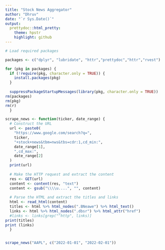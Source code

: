 ```yaml
---
title: "Stock News Aggregator"
author: "Dhruv"
date: "`r Sys.Date()`"
output:
  prettydoc::html_pretty:
    theme: hpstr
    highlight: github
---
```



<!-- ``` -->
<!-- You can include code snippets of languages other than R, but note that -->
<!-- the block header has no curly brackets around the language name. -->

<!-- ```cpp -->
<!-- // [[Rcpp::export]] -->
<!-- NumericVector timesTwo(NumericVector x) { -->
<!--     return x * 2; -->
<!-- } -->
<!-- ``` -->

<!-- Please visit the [development page](https://github.com/yixuan/prettydoc/) of the  -->
<!-- `prettydoc` package for latest updates and news. Comments, bug reports and -->
<!-- pull requests are always welcome. -->

```r
# Load required packages

packages <- c("dplyr", "lubridate", "httr","prettydoc","httr","rvest")

for (pkg in packages) {
  if (!require(pkg, character.only = TRUE)) {
    install.packages(pkg)
  }
  
  suppressPackageStartupMessages(library(pkg, character.only = TRUE))
rm(packages)
rm(pkg)
rm(r)
  }
```
```r
scrape_news <- function(ticker, date_range) {
  # Construct the URL
  url <- paste0(
    "https://www.google.com/search?q=",
    ticker,
    "+stock+news&tbm=nws&tbs=cdr:1,cd_min:",
    date_range[1],
    ",cd_max:",
    date_range[2]
  )
  print(url)
  
  # Make the HTTP request and extract the content
  res <- GET(url)
  content <- content(res, "text")
  content <- gsub("\\\\u....", "", content)
  
  # Parse the HTML and extract the titles and links
  html <- read_html(content)
  titles <- html %>% html_nodes(".BNeawe") %>% html_text()
  links <- html %>% html_nodes(".dbsr") %>% html_attr("href")
  #links <- links[grep("^http", links)]
print(titles)
print (links)
  }


scrape_news("AAPL", c("2022-01-01", "2022-02-01"))
```

